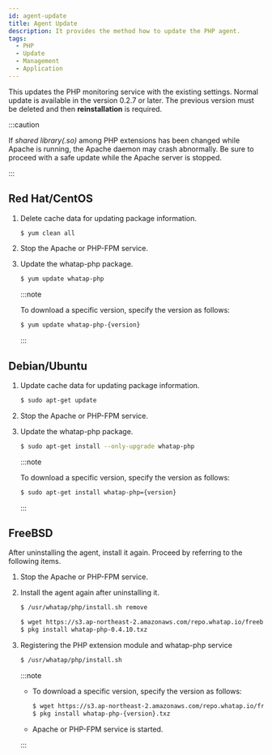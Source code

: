 ```yaml
---
id: agent-update
title: Agent Update
description: It provides the method how to update the PHP agent.
tags:
  - PHP
  - Update
  - Management
  - Application
---
```


This updates the PHP monitoring service with the existing settings. Normal update is available in the version 0.2.7 or later. The previous version must be deleted and then **reinstallation** is required.

:::caution

If _shared library(.so)_ among PHP extensions has been changed while Apache is running, the Apache daemon may crash abnormally. Be sure to proceed with a safe update while the Apache server is stopped.

:::

## Red Hat/CentOS

1. Delete cache data for updating package information.

   ```bash
   $ yum clean all
   ```

2. Stop the Apache or PHP-FPM service.

3. Update the whatap-php package.

   ```bash
   $ yum update whatap-php
   ```

   :::note

   To download a specific version, specify the version as follows:

   ```bash
   $ yum update whatap-php-{version}
   ```

   :::

## Debian/Ubuntu

1. Update cache data for updating package information.

   ```bash
   $ sudo apt-get update
   ```

2. Stop the Apache or PHP-FPM service.

3. Update the whatap-php package.

   ```bash
   $ sudo apt-get install --only-upgrade whatap-php
   ```

   :::note

   To download a specific version, specify the version as follows:

   ```bash
   $ sudo apt-get install whatap-php={version}
   ```

   :::

## FreeBSD

After uninstalling the agent, install it again. Proceed by referring to the following items.

1. Stop the Apache or PHP-FPM service.

2. Install the agent again after uninstalling it.

   ```bash
   $ /usr/whatap/php/install.sh remove

   $ wget https://s3.ap-northeast-2.amazonaws.com/repo.whatap.io/freebsd/10/whatap-php-0.4.10.txz
   $ pkg install whatap-php-0.4.10.txz
   ```

3. Registering the PHP extension module and whatap-php service

   ```bash
   $ /usr/whatap/php/install.sh
   ```

   :::note

   - To download a specific version, specify the version as follows:

     ```bash
     $ wget https://s3.ap-northeast-2.amazonaws.com/repo.whatap.io/freebsd/10/whatap-php-{version}.txz
     $ pkg install whatap-php-{version}.txz
     ```

   - Apache or PHP-FPM service is started.

   :::
